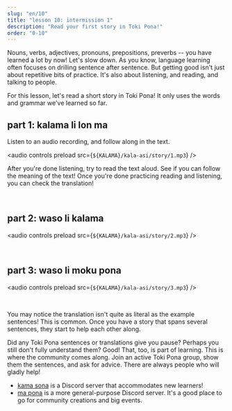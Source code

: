 ```yaml
---
slug: "en/10"
title: "lesson 10: intermission 1"
description: "Read your first story in Toki Pona!"
order: "0-10"
---
```



Nouns, verbs, adjectives, pronouns, prepositions, preverbs -- you have learned a lot by now! Let's slow down. As you know, language learning often focuses on drilling sentence after sentence. But getting good isn't just about repetitive bits of practice. It's also about listening, and reading, and talking to people.

For this lesson, let's read a short story in Toki Pona! It only uses the words and grammar we've learned so far.

## part 1: kalama li lon ma

Listen to an audio recording, and follow along in the text. 

<audio controls preload src={`${KALAMA}/kala-asi/story/1.mp3`} />

After you're done listening, try to read the text aloud. See if you can follow the meaning of the text! Once you're done practicing reading and listening, you can check the translation!

<Tabbed id="1">
  <Row sl="soweli li lon ma kasi." m="There was a deer in the forest." />
  <Row sl="nimi ona li soweli Mumu." m="Her name was Mumu." />
  <Row sl="soweli Mumu li lape pona." m="Mumu was fast asleep." />
  <Row sl="kasi li awen e lape ona." m="Trees protected her sleep." />
  <br />
  <Row sl="kalama nasa suli li kama." m="There came a strange loud noise." />
  <Row sl="lape li weka tan soweli." m="The deer woke up." />
  <Row sl="soweli li wile sona e kalama." m="She wanted to find out more about the noise." />
</Tabbed>

## part 2: waso li kalama

<audio controls preload src={`${KALAMA}/kala-asi/story/2.mp3`} />

<Tabbed id="2">
  <Row sl="waso lili suwi li kama." m="There came a cute little sparrow." />
  <Row sl="nimi ona li waso Siju." m="His name was Siju." />
  <Row sl="soweli li lukin e ona." m="The deer looked at the sparrow." />
  <Row sl="soweli li kama sona e ni:" m="She learned this:" />
  <Row sl="kalama wawa li tan waso ni." m="the noise came from this bird." />
  <br />
  <Row sl="waso li wile moku." m="The sparrow was hungry." />
  <Row sl="wile ona li suli." m="He was desperate." />
  <Row sl="ona li kalama suli tan ni." m="And so he cried out." />
</Tabbed>

## part 3: waso li moku pona

<audio controls preload src={`${KALAMA}/kala-asi/story/3.mp3`} />

<Tabbed id="3">
  <Row sl="ni li ike tawa soweli Mumu." m="This saddened Mumu." />
  <Row sl="soweli li wile pona e waso." m="The deer wanted to help the sparrow." />
  <Row sl="soweli li pana e pipi suli tawa ona." m="She fed him a large caterpillar." />
  <br />
  <Row sl="waso li moku e pipi." m="The sparrow ate the bug." />
  <Row sl="ni li pona tawa ona." m="This satisfied his hunger." />
</Tabbed>

You may notice the translation isn't quite as literal as the example sentences! This is common. Once you have a story that spans several sentences, they start to help each other along.

Did any Toki Pona sentences or translations give you pause? Perhaps you still don't fully understand them? Good! That, too, is part of learning. This is where the community comes along. Join an active Toki Pona group, show them the sentences, and ask for advice. There are always people who will gladly help!

* [kama sona](https://discord.gg/ChC6qtVsSE) is a Discord server that accommodates new learners!
* [ma pona](https://discord.gg/6zkugJFU4x) is a more general-purpose Discord server. It's a good place to go for community creations and big events.
